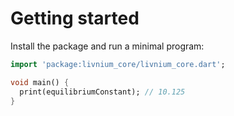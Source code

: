 # Getting started

Install the package and run a minimal program:

```dart
import 'package:livnium_core/livnium_core.dart';

void main() {
  print(equilibriumConstant); // 10.125
}
```
